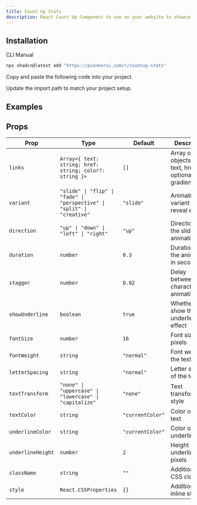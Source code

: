 ```yaml
---
title: Count Up Stats
description: React Count Up Component to use on your website to showcase analytics
---
```


<ComponentPreview name="countup-stats-demo" />

## Installation

<Tabs defaultValue="cli">

<TabsList>
    <TabsTrigger value="cli">CLI</TabsTrigger>
    <TabsTrigger value="manual">Manual</TabsTrigger>
</TabsList>
<TabsContent value="cli">

```bash
npx shadcn@latest add "https://pioneerui.com/r/countup-stats"
```

</TabsContent>

<TabsContent value="manual">

<Steps>

<Step>Copy and paste the following code into your project.</Step>

<ComponentSource name='countup-stats' />

<Step>Update the import path to match your project setup.</Step>

</Steps>

</TabsContent>

</Tabs>



## Examples

<ComponentPreview name="countup-stats-demo-2" />


<ComponentPreview name="countup-stats-demo-3" />

## Props

| Prop            | Type                                                                           | Default          | Description                                                    |
| --------------- | ------------------------------------------------------------------------------ | ---------------- | -------------------------------------------------------------- |
| `links`         | `Array<{ text: string; href: string; color?: string }>`                        | `[]`             | Array of link objects with text, href, and optional gradient color |
| `variant`       | `"slide" \| "flip" \| "fade" \| "perspective" \| "split" \| "creative"`          | `"slide"`        | Animation variant for the reveal effect                        |
| `direction`     | `"up" \| "down" \| "left" \| "right"`                                           | `"up"`           | Direction of the slide animation                               |
| `duration`      | `number`                                                                       | `0.3`            | Duration of the animation in seconds                           |
| `stagger`       | `number`                                                                       | `0.02`           | Delay between each character animation                         |
| `showUnderline` | `boolean`                                                                      | `true`           | Whether to show the underline effect                           |
| `fontSize`      | `number`                                                                       | `16`             | Font size in pixels                                            |
| `fontWeight`    | `string`                                                                       | `"normal"`       | Font weight of the text                                        |
| `letterSpacing` | `string`                                                                       | `"normal"`       | Letter spacing of the text                                     |
| `textTransform` | `"none" \| "uppercase" \| "lowercase" \| "capitalize"`                         | `"none"`         | Text transformation style                                      |
| `textColor`     | `string`                                                                       | `"currentColor"` | Color of the text                                              |
| `underlineColor`| `string`                                                                       | `"currentColor"` | Color of the underline                                         |
| `underlineHeight`| `number`                                                                      | `2`              | Height of the underline in pixels                              |
| `className`     | `string`                                                                       | `""`             | Additional CSS classes                                         |
| `style`         | `React.CSSProperties`                                                          | `{}`             | Additional inline styles                                       |